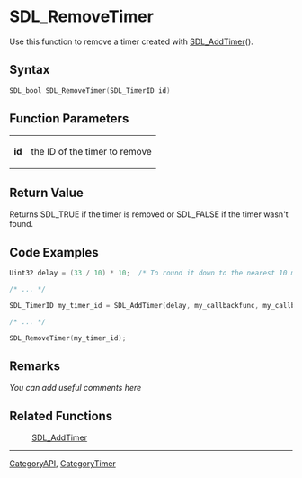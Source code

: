 
= SDL_RemoveTimer =
Use this function to remove a timer created with [[SDL_AddTimer]]().


== Syntax ==
<syntaxhighlight lang='c++'>
SDL_bool SDL_RemoveTimer(SDL_TimerID id)
</syntaxhighlight>

== Function Parameters ==
{|
|'''id'''
|the ID of the timer to remove
|}

== Return Value ==
Returns SDL_TRUE if the timer is removed or SDL_FALSE if the timer wasn't found.

== Code Examples ==
<syntaxhighlight lang='c++'>
Uint32 delay = (33 / 10) * 10;  /* To round it down to the nearest 10 ms */

/* ... */

SDL_TimerID my_timer_id = SDL_AddTimer(delay, my_callbackfunc, my_callback_param);

/* ... */

SDL_RemoveTimer(my_timer_id);
</syntaxhighlight>

== Remarks ==
''You can add useful comments here''

== Related Functions ==
:[[SDL_AddTimer]]

----
[[CategoryAPI]], [[CategoryTimer]]
